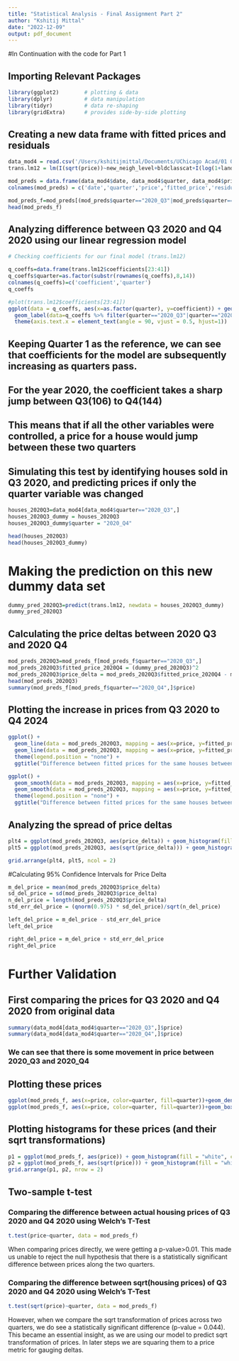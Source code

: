 ```yaml
---
title: "Statistical Analysis - Final Assignment Part 2"
author: "Kshitij Mittal"
date: "2022-12-09"
output: pdf_document
---
```


#In Continuation with the code for Part 1

## Importing Relevant Packages

```r
library(ggplot2)        # plotting & data
library(dplyr)          # data manipulation
library(tidyr)          # data re-shaping
library(gridExtra)      # provides side-by-side plotting
```

## Creating a new data frame with fitted prices and residuals
```r
data_mod4 = read.csv('/Users/kshitijmittal/Documents/UChicago Acad/01 Quarter 1/01 Stat Analysis/99 Final Project Part 2/modelling_data.csv')
trans.lm12 = lm(I(sqrt(price))~new_neigh_level+bldclasscat+I(log(1+landsqft))+I(log(grosssqft))+locality+quarter, data = data_mod4)

mod_preds = data.frame(data_mod4$date, data_mod4$quarter, data_mod4$price, (trans.lm12$fitted.values)^2,(trans.lm12$fitted.values)^2-data_mod4$price)
colnames(mod_preds) = c('date','quarter','price','fitted_price','residual')

mod_preds_f=mod_preds[(mod_preds$quarter=="2020_Q3"|mod_preds$quarter=="2020_Q4"),]
head(mod_preds_f)
```

## Analyzing difference between Q3 2020 and Q4 2020 using our linear regression model

```r
# Checking coefficients for our final model (trans.lm12)

q_coeffs=data.frame(trans.lm12$coefficients[23:41])
q_coeffs$quarter=as.factor(substr(rownames(q_coeffs),8,14))
colnames(q_coeffs)=c('coefficient','quarter')
q_coeffs

#plot(trans.lm12$coefficients[23:41])
ggplot(data = q_coeffs, aes(x=as.factor(quarter), y=coefficient)) + geom_bar(stat = "identity", fill="#0073C2FF") +  xlab("Year-Quarter") + ylab("Coefficient") + ggtitle("Spread of Model coefficients across quarters") +   
  geom_label(data=q_coeffs %>% filter(quarter=="2020_Q3"|quarter=="2020_Q4"),aes(label=floor(coefficient)),y_nudge=1) + 
  theme(axis.text.x = element_text(angle = 90, vjust = 0.5, hjust=1)) 
```
## Keeping Quarter 1 as the reference, we can see that coefficients for the model are subsequently increasing as quarters pass. 
## For the year 2020, the coefficient takes a sharp jump between Q3(106) to Q4(144) 

## This means that if all the other variables were controlled, a price for a house would jump between these two quarters


## Simulating this test by identifying houses sold in Q3 2020, and predicting prices if only the quarter variable was changed

```r
houses_2020Q3=data_mod4[data_mod4$quarter=="2020_Q3",]
houses_2020Q3_dummy = houses_2020Q3
houses_2020Q3_dummy$quarter = "2020_Q4"

head(houses_2020Q3)
head(houses_2020Q3_dummy)
```

# Making the prediction on this new dummy data set
```r
dummy_pred_2020Q3=predict(trans.lm12, newdata = houses_2020Q3_dummy)
dummy_pred_2020Q3
```
## Calculating the price deltas between 2020 Q3 and 2020 Q4
```r
mod_preds_2020Q3=mod_preds_f[mod_preds_f$quarter=="2020_Q3",]
mod_preds_2020Q3$fitted_price_2020Q4 = (dummy_pred_2020Q3)^2
mod_preds_2020Q3$price_delta = mod_preds_2020Q3$fitted_price_2020Q4 - mod_preds_2020Q3$fitted_price
head(mod_preds_2020Q3)
summary(mod_preds_f[mod_preds_f$quarter=="2020_Q4",]$price)
```

## Plotting the increase in prices from Q3 2020 to Q4 2024
```r

ggplot() +
  geom_line(data = mod_preds_2020Q3, mapping = aes(x=price, y=fitted_price, color="red")) + 
  geom_line(data = mod_preds_2020Q3, mapping = aes(x=price, y=fitted_price_2020Q4, color="blue")) +
  theme(legend.position = "none") +
  ggtitle("Difference between fitted prices for the same houses between \nQ3-2020 (blue) and Q4-2020 (red)") +   xlab("Houses") + ylab("Fitted Prices")

```
```r

ggplot() +
  geom_smooth(data = mod_preds_2020Q3, mapping = aes(x=price, y=fitted_price, color="red")) + 
  geom_smooth(data = mod_preds_2020Q3, mapping = aes(x=price, y=fitted_price_2020Q4, color="blue")) +
  theme(legend.position = "none") +
  ggtitle("Difference between fitted prices for the same houses between \nQ3-2020 (blue) and Q4-2020 (red)") +   xlab("Houses") + ylab("Fitted Prices")

```

## Analyzing the spread of price deltas

```r
plt4 = ggplot(mod_preds_2020Q3, aes(price_delta)) + geom_histogram(fill = "white", color="grey30") + ggtitle("Spread of price deltas") + xlab("Price") + ylab("")
plt5 = ggplot(mod_preds_2020Q3, aes(sqrt(price_delta))) + geom_histogram(fill = "white", color="grey30") + ggtitle("Spread of sqrt(price) deltas") + xlab("Sqrt(Price)") + ylab("")

grid.arrange(plt4, plt5, ncol = 2)


```

#Calculating 95% Confidence Intervals for Price Delta
```r
m_del_price = mean(mod_preds_2020Q3$price_delta)
sd_del_price = sd(mod_preds_2020Q3$price_delta)
n_del_price = length(mod_preds_2020Q3$price_delta)
std_err_del_price = (qnorm(0.975) * sd_del_price)/sqrt(n_del_price)

left_del_price = m_del_price - std_err_del_price
left_del_price

right_del_price = m_del_price + std_err_del_price
right_del_price
```


# Further Validation
## First comparing the prices for Q3 2020 and Q4 2020 from original data

```r
summary(data_mod4[data_mod4$quarter=="2020_Q3",]$price)
summary(data_mod4[data_mod4$quarter=="2020_Q4",]$price)
```

### We can see that there is some movement in price between 2020_Q3 and 2020_Q4

## Plotting these prices
```r
ggplot(mod_preds_f, aes(x=price, color=quarter, fill=quarter))+geom_density(alpha=0.3)
ggplot(mod_preds_f, aes(x=price, color=quarter, fill=quarter))+geom_boxplot(alpha=0.3)
```
## Plotting histograms for these prices (and their sqrt transformations)

```r
p1 = ggplot(mod_preds_f, aes(price)) + geom_histogram(fill = "white", color="grey30") + facet_wrap(~ quarter)
p2 = ggplot(mod_preds_f, aes(sqrt(price))) + geom_histogram(fill = "white", color="grey30") + facet_wrap(~ quarter)
grid.arrange(p1, p2, nrow = 2)
```

## Two-sample t-test
### Comparing the difference between actual housing prices of Q3 2020 and Q4 2020 using Welch's T-Test

```r
t.test(price~quarter, data = mod_preds_f)
```
When comparing prices directly, we were getting a p-value>0.01. This made us unable to reject the null hypothesis  that there is a statistically significant difference between prices along the two quarters.

### Comparing the difference between sqrt(housing prices)  of Q3 2020 and Q4 2020 using Welch's T-Test
```r
t.test(sqrt(price)~quarter, data = mod_preds_f)
```
However, when we compare the sqrt transformation of prices across two quarters, we do see a statistically significant difference (p-value = 0.044). This became an essential insight, as we are using our model to predict sqrt transformation of prices. In later steps we are squaring them to a price metric for gauging deltas.